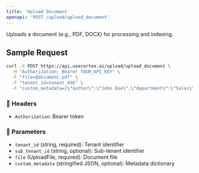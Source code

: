 ```yaml
---
title: 'Upload Document'
openapi: 'POST /upload/upload_document'
---
```


Uploads a document (e.g., PDF, DOCX) for processing and indexing.

## Sample Request

```bash
curl -X POST https://api.usecortex.ai/upload/upload_document \
  -H "Authorization: Bearer YOUR_API_KEY" \
  -F "file=@document.pdf" \
  -F "tenant_id=tenant_456" \
  -F "custom_metadata={\"author\":\"John Doe\",\"department\":\"Sales\",\"tags\":[\"contract\",\"Q1\"]}"
```

### 🔐 Headers
- `Authorization`: Bearer token

### 🧾 Parameters
- `tenant_id` (string, required): Tenant identifier  
- `sub_tenant_id` (string, optional): Sub-tenant identifier  
- `file` (UploadFile, required): Document file  
- `custom_metadata` (stringified JSON, optional): Metadata dictionary
